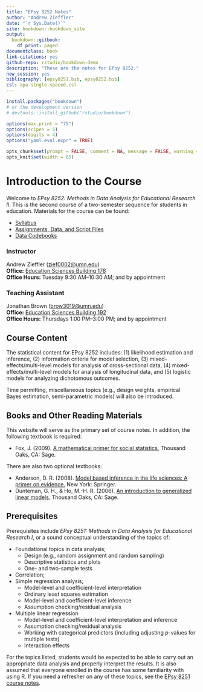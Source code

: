 ```yaml
--- 
title: "EPsy 8252 Notes"
author: "Andrew Zieffler"
date: "`r Sys.Date()`"
site: bookdown::bookdown_site
output: 
  bookdown::gitbook:
    df_print: paged
documentclass: book
link-citations: yes
github-repo: rstudio/bookdown-demo
description: "These are the notes for EPsy 8252."
new_session: yes
bibliography: [epsy8251.bib, epsy8252.bib]
csl: apa-single-spaced.csl
---
```





```r
install.packages("bookdown")
# or the development version
# devtools::install_github("rstudio/bookdown")

options(max.print = "75")
options(scipen = 5)
options(digits = 4)
options("yaml.eval.expr" = TRUE)

opts_chunk$set(prompt = FALSE, comment = NA, message = FALSE, warning = FALSE, tidy = FALSE, fig.align = 'center')
opts_knit$set(width = 85)
```


# Introduction to the Course {-}

Welcome to *EPsy 8252: Methods in Data Analysis for Educational Research II*. This is the second course of a two-semester sequence for students in education. Materials for the course can be found:

- [Syllabus](https://github.com/zief0002/epsy-8252/raw/master/syllabus/syllabus-8252-s19.pdf)
- [Assignments, Data, and Script Files](https://github.com/zief0002/epsy-8252)
- [Data Codebooks](#data-codebook)


### Instructor {-}

Andrew Zieffler ([zief0002@umn.edu](mailto://zief0002@umn.edu)) <br />
**Office:** [Education Sciences Building 178](https://www.google.com/maps/place/Education+Sciences+Building/@44.9784043,-93.2394586,15z/data=!4m2!3m1!1s0x0:0x45656dac481b9150)  <br />
**Office Hours:** Tuesday 9:30 AM&ndash;10:30 AM; and by appointment


### Teaching Assistant {-}

Jonathan Brown ([brow3019@umn.edu](mailto://brow3019@umn.edu))  <br />
**Office:** [Education Sciences Building 192](https://www.google.com/maps/place/Education+Sciences+Building/@44.9784043,-93.2394586,15z/data=!4m2!3m1!1s0x0:0x45656dac481b9150)  <br />
**Office Hours:** Thursdays 1:00 PM&ndash;3:00 PM; and by appointment


## Course Content {-}

The statistical content for EPsy 8252 includes: (1) likelihood estimation and inference, (2) information criteria for model selection, (3) mixed-effects/multi-level models for analysis of cross-sectional data, (4) mixed-effects/multi-level models for analysis of longitudinal data, and (5) logistic models for analyzing dichotomous outcomes. 

Time permitting, miscellaneous topics (e.g., design weights, empirical Bayes estimation, semi-parametric models) will also be introduced.


## Books and Other Reading Materials {-}

This website will serve as the primary set of course notes. In addition, the following textbook is required:

- Fox, J. (2009). [A mathematical primer for social statistics.](http://dx.doi.org.ezp1.lib.umn.edu/10.4135/9781412983228) Thousand Oaks, CA: Sage.

There are also two optional textbooks:

- Anderson, D. R. (2008). [Model based inference in the life sciences: A primer on evidence.](http://login.ezproxy.lib.umn.edu/login?url=http://link.springer.com/10.1007/978-0-387-74075-1) New York: Springer.
- Dunteman, G. H., \& Ho, M.-H. R. (2006). [An introduction to generalized linear models.](http://login.ezproxy.lib.umn.edu/login?url=http://methods.sagepub.com/book/an-introduction-to-generalized-linear-models) Thousand Oaks, CA: Sage.



## Prerequisites {-}

Prerequisites include *EPsy 8251: Methods in Data Analysis for Educational Research I*, or a sound conceptual understanding of the topics of: 

- Foundational topics in data analysis;
  + Design (e.g., random assignment and random sampling)
  + Descriptive statistics and plots
  + One- and two-sample tests
- Correlation;
- Simple regression analysis;
  + Model-level and coefficient-level interpretation
  + Ordinary least squares estimation
  + Model-level and coefficient-level inference
  + Assumption checking/residual analysis
- Multiple linear regression
  + Model-level and coefficient-level interpretation and inference
  + Assumption checking/residual analysis
  + Working with categorical predictors (including adjusting *p*-values for multiple tests)
  + Interaction effects

For the topics listed, students would be expected to be able to carry out an appropriate data analysis and properly interpret the results. It is also assumed that everyone enrolled in the course has some familiarity with using R. If you need a refresher on any of these topics, see the [EPsy 8251 course notes](https://zief0002.github.io/epsy-8251/).






